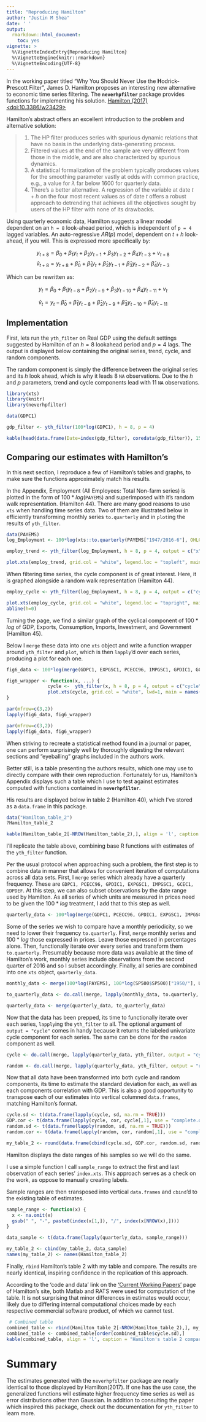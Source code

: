 ---
title: "Reproducing Hamilton"
author: "Justin M Shea"
date: ' '
output:
  rmarkdown::html_document:
    toc: yes
vignette: >
  %\VignetteIndexEntry{Reproducing Hamilton}  
  %\VignetteEngine{knitr::rmarkdown}  
  %\VignetteEncoding{UTF-8}
---


\newpage

  In the working paper titled "Why You Should Never Use the **H**odrick-**P**rescott Filter", James D. Hamilton proposes an interesting new alternative to economic time series filtering. The **`neverhpfilter`** package provides functions for implementing his solution.
[Hamilton (2017) <doi:10.3386/w23429>](https://www.nber.org/papers/w23429)


Hamilton's abstract offers an excellent introduction to the problem and alternative solution:


  > 
  (1) The HP filter produces series with spurious dynamic relations that have no basis in the underlying data-generating process.  
  (2) Filtered values at the end of the sample are very different from those in the middle, and are also characterized by spurious dynamics.  
  (3) A statistical formalization of the problem typically produces values for the smoothing parameter vastly at odds with common practice, e.g., a value for $\lambda$ far below 1600 for quarterly data.  
  (4) There's a better alternative. A regression of the variable at date $t + h$ on the four most recent values as of date $t$ offers a robust approach to detrending that achieves all the objectives sought by users of the HP filter with none of its drawbacks.


Using quarterly economic data, Hamilton suggests a linear model dependent on an `h = 8` look-ahead period, which is independent of `p = 4` lagged variables. An auto-regressive $AR(p)$ model, dependent on $t+h$ look-ahead, if you will. This is expressed more specifically by:

$$y_{t+8} = \beta_0 + \beta_1 y_t + \beta_2 y_{t-1} +\beta_3 y_{t-2} + \beta_4 y_{t-3} + v_{t+8}$$
$$\hat{v}_{t+8} = y_{t+8} + \hat{\beta}_0 + \hat{\beta}_1 y_t + \hat{\beta}_2 y_{t-1} + \hat{\beta}_3 y_{t-2} + \hat{\beta}_4 y_{t-3}$$

Which can be rewritten as:

$$y_{t} = \beta_0 + \beta_1 y_{t-8} + \beta_2 y_{t-9} + \beta_3 y_{t-10} + \beta_4 y_{t-11} + v_{t}$$

$$\hat{v}_{t} = y_{t} - \hat{\beta}_0 + \hat{\beta}_1 y_{t-8} + \hat{\beta}_2 y_{t-9} + \hat{\beta}_3 y_{t-10} + \hat{\beta}_4 y_{t-11}$$



## Implementation

First, lets run the `yth_filter` on Real GDP using the default settings suggested by Hamilton of an $h = 8$ lookahead period and $p = 4$ lags. The output is displayed below containing the original series, trend, cycle, and random components. 

The random component is simply the difference between the original series and its $h$ look ahead, which is why it leads 8 `NA` observations. Due to the $h$ and $p$ parameters, trend and cycle components lead with 11 `NA` observations.


```{r, message = FALSE, warning = FALSE}
library(xts)
library(knitr)
library(neverhpfilter)
```

```{r, message = FALSE, warning = FALSE}
data(GDPC1)

gdp_filter <- yth_filter(100*log(GDPC1), h = 8, p = 4)

kable(head(data.frame(Date=index(gdp_filter), coredata(gdp_filter)), 15), align = 'l')
```

## Comparing our estimates with Hamilton's

In this next section, I reproduce a few of Hamilton's tables and graphs, to make
sure the functions approximately match his results.

In the Appendix, Employment (All Employees: Total Non-farm series) is plotted in the form of $100 * log($`PAYEMS`$)$ and superimposed with it's random walk representation. (Hamilton 44). There are many good reasons to use `xts` when handling time series data. Two of them are illustrated below in efficiently transforming monthly series `to.quarterly` and in `plot`ing the results of `yth_filter`.

```{r, message = FALSE, warning = FALSE}
data(PAYEMS)
log_Employment <- 100*log(xts::to.quarterly(PAYEMS["1947/2016-6"], OHLC = FALSE))

employ_trend <- yth_filter(log_Employment, h = 8, p = 4, output = c("x", "trend"), family = gaussian)

plot.xts(employ_trend, grid.col = "white", legend.loc = "topleft", main = "Log of Employment and trend")
```

When filtering time series, the cycle component is of great interest. Here, it is graphed alongside
a random walk representation (Hamilton 44).

```{r, warning = FALSE}
employ_cycle <- yth_filter(log_Employment, h = 8, p = 4, output = c("cycle", "random"), family = gaussian)

plot.xts(employ_cycle, grid.col = "white", legend.loc = "topright", main="Log of Employment cycle and random")
abline(h=0)
```

Turning the page, we find a similar graph of the cyclical component of $100 * log$ of GDP, Exports, Consumption, Imports, Investment, and Government (Hamilton 45). 

Below I `merge` these data into one `xts` object and write a function wrapper around `yth_filter` and `plot`, which is then `lapply`'d over each series, producing a plot for each one.

```{r, message=FALSE, warning=FALSE}
fig6_data <- 100*log(merge(GDPC1, EXPGSC1, PCECC96, IMPGSC1, GPDIC1, GCEC1)["1947/2016-3"])

fig6_wrapper <- function(x, ...) {
               cycle <-  yth_filter(x, h = 8, p = 4, output = c("cycle", "random"), family = gaussian)
               plot.xts(cycle, grid.col = "white", lwd=1, main = names(x))
}
```

```{r, warning=FALSE, message=FALSE, eval=FALSE}
par(mfrow=c(3,2))
lapply(fig6_data, fig6_wrapper)
```

```{r, echo=FALSE,results='hide',fig.keep='all'}
par(mfrow=c(3,2))
lapply(fig6_data, fig6_wrapper)
```

When striving to recreate a statistical method found in a journal or paper, one can perform surprisingly well by thoroughly digesting the relevant sections and "eyeballing" graphs included in the authors work. 

Better still, is a table presenting the authors results, which one may use to directly compare with their own reproduction. Fortunately for us, Hamilton's Appendix displays such a table which I use to test against estimates computed with functions contained in **`neverhpfilter`**.

His results are displayed below in table 2 (Hamilton 40), which I've stored as a `data.frame` in this package.

```{r, eval=FALSE}
data("Hamilton_table_2")
?Hamilton_table_2
```

```{r}
kable(Hamilton_table_2[-NROW(Hamilton_table_2),], align = 'l', caption = "Hamilton's results: table 2, pg. 40")
```


I'll replicate the table above, combining base R functions with estimates of the `yth_filter` function.

Per the usual protocol when approaching such a problem, the first step is to combine
data in manner that allows for convenient iteration of computations across all data sets.
First, I `merge` series which already have a quarterly frequency. These are `GDPC1, PCECC96, GPDIC1, EXPGSC1, IMPGSC1, GCEC1, GDPDEF`. At this step, we can also subset observations by the date range used by Hamilton. As all series of which units are measured in prices need to be given the $100*log$ treatment, I add that to this step as well.

```{r, warning = FALSE, message = FALSE}
quarterly_data <- 100*log(merge(GDPC1, PCECC96, GPDIC1, EXPGSC1, IMPGSC1, GCEC1, GDPDEF)["1947/2016-3"])
```

Some of the series we wish to compare have a monthly periodicity, so we need to lower their frequency `to.quarterly`. First, `merge` monthly series and $100*log$ those expressed in prices. Leave those expressed in percentages alone. Then, functionally iterate over every series and transform them `to.quarterly`.
Presumably because more data was available at the time of Hamilton's work, monthly series include observations from the second quarter of 2016 and so I subset accordingly. Finally, all series are combined into one `xts` object, `quarterly_data`.

```{r, warning = FALSE, message = FALSE}
monthly_data <- merge(100*log(PAYEMS), 100*log(SP500$SP500)["1950/"], UNRATENSA, GS10, FEDFUNDS)

to_quarterly_data <- do.call(merge, lapply(monthly_data, to.quarterly, OHLC = FALSE))["1947/2016-6"]

quarterly_data <- merge(quarterly_data, to_quarterly_data)
```

Now that the data has been prepped, its time to functionally iterate over each series, `lapply`ing the `yth_filter` to all. The optional argument of `output = "cycle"` comes in handy because it returns the labeled univariate cycle component for each series. The same can be done for the `random` component as well.

```{r, warning = FALSE, message = FALSE}
cycle <- do.call(merge, lapply(quarterly_data, yth_filter, output = "cycle"))

random <- do.call(merge, lapply(quarterly_data, yth_filter, output = "random"))
```

Now that all data have been transformed into both cycle and random components, its 
time to estimate the standard deviation for each, as well as each components correlation 
with GDP. This is also a good opportunity to `t`ranspose each of our estimates into vertical columned `data.frames`, matching Hamilton's format. 

```{r, warning = FALSE, message = FALSE}
cycle.sd <- t(data.frame(lapply(cycle, sd, na.rm = TRUE)))
GDP.cor <- t(data.frame(lapply(cycle, cor, cycle[,1], use = "complete.obs")))
random.sd <- t(data.frame(lapply(random, sd, na.rm = TRUE)))
random.cor <- t(data.frame(lapply(random, cor, random[,1], use = "complete.obs")))

my_table_2 <- round(data.frame(cbind(cycle.sd, GDP.cor, random.sd, random.cor)), 2)
```

Hamilton displays the date ranges of his samples so we will do the same. 

I use a simple function I call `sample_range` to extract the first and last observation of each
series' `index.xts`. This approach serves as a check on the work, as oppose to 
manually creating labels.

Sample ranges are then `t`ransposed into vertical `data.frames` and `cbind`'d to 
the existing table of estimates. 

```{r, warning = FALSE, message = FALSE}
sample_range <- function(x) {
  x <- na.omit(x)
  gsub(" ", "-", paste0(index(x[1,]), "/", index(x[NROW(x),])))
}

data_sample <- t(data.frame(lapply(quarterly_data, sample_range)))

my_table_2 <- cbind(my_table_2, data_sample)
names(my_table_2) <- names(Hamilton_table_2)
```


Finally, `rbind` Hamilton's table 2 with my table and compare. The results are 
nearly  identical, inspiring confidence in the replication of this approach.

According to the 'code and data' link on the ['Current Working Papers'](http://econweb.ucsd.edu/~jhamilto/#working) page of Hamilton's site,
both Matlab and RATS were used for computation of the table. It is not
surprising that minor differences in estimates would occur, likely due to 
differing internal computational choices made by each respective commercial software product, of which we cannot test.

```{r, warning = FALSE, message = FALSE, caption = "Comparison table: Hamilton vs neverhpfilter"}
 # Combined table
combined_table <- rbind(Hamilton_table_2[-NROW(Hamilton_table_2),], my_table_2)
combined_table <- combined_table[order(combined_table$cycle.sd),]
kable(combined_table, align = 'l', caption = "Hamilton's table 2 compared with estimates from neverhpfilter::yth_filter, sorted by standard deviation of the cycle component. yth_filter estimates are labeled with the suffix '.cycle'")
```

# Summary

The estimates generated with the `neverhpfilter` package are nearly identical to those displayed by Hamilton(2017). If one has the use case, the generalized functions will estimate higher frequency time series as well as error distributions other than Gaussian. In addition to consulting the paper which inspired this package, check out the documentation for
`yth_filter` to learn more.

